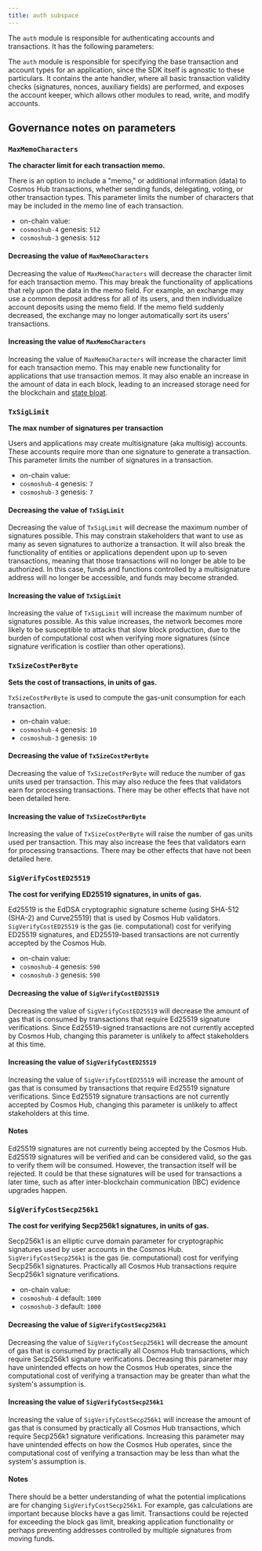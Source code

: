 ```yaml
---
title: auth subspace
---
```



The `auth` module is responsible for authenticating accounts and transactions. It has the following parameters:

<KeyValueTable data={currentParams.auth} />

The `auth` module is responsible for specifying the base transaction and account types for an application, since the SDK itself is agnostic to these particulars. It contains the ante handler, where all basic transaction validity checks (signatures, nonces, auxiliary fields) are performed, and exposes the account keeper, which allows other modules to read, write, and modify accounts.

## Governance notes on parameters

### `MaxMemoCharacters`

**The character limit for each transaction memo.**

There is an option to include a "memo," or additional information (data) to Cosmos Hub transactions, whether sending funds, delegating, voting, or other transaction types. This parameter limits the number of characters that may be included in the memo line of each transaction.

- on-chain value: <Var children={currentParams.auth.MaxMemoCharacters} />
- `cosmoshub-4` genesis: `512`
- `cosmoshub-3` genesis: `512`

#### Decreasing the value of `MaxMemoCharacters`

Decreasing the value of `MaxMemoCharacters` will decrease the character limit for each transaction memo. This may break the functionality of applications that rely upon the data in the memo field. For example, an exchange may use a common deposit address for all of its users, and then individualize account deposits using the memo field. If the memo field suddenly decreased, the exchange may no longer automatically sort its users' transactions.

#### Increasing the value of `MaxMemoCharacters`

<!-- markdown-link-check-disable -->

Increasing the value of `MaxMemoCharacters` will increase the character limit for each transaction memo. This may enable new functionality for applications that use transaction memos. It may also enable an increase in the amount of data in each block, leading to an increased storage need for the blockchain and [state bloat](https://thecontrol.co/state-growth-a-look-at-the-problem-and-its-solutions-6de9d7634b0b).

<!-- markdown-link-check-enable -->

### `TxSigLimit`

**The max number of signatures per transaction**

Users and applications may create multisignature (aka multisig) accounts. These accounts require more than one signature to generate a transaction. This parameter limits the number of signatures in a transaction.

- on-chain value: <Var children={currentParams.auth.TxSigLimit} />
- `cosmoshub-4` genesis: `7`
- `cosmoshub-3` genesis: `7`

#### Decreasing the value of `TxSigLimit`

Decreasing the value of `TxSigLimit` will decrease the maximum number of signatures possible. This may constrain stakeholders that want to use as many as seven signatures to authorize a transaction. It will also break the functionality of entities or applications dependent upon up to seven transactions, meaning that those transactions will no longer be able to be authorized. In this case, funds and functions controlled by a multisignature address will no longer be accessible, and funds may become stranded.

#### Increasing the value of `TxSigLimit`

Increasing the value of `TxSigLimit` will increase the maximum number of signatures possible. As this value increases, the network becomes more likely to be susceptible to attacks that slow block production, due to the burden of computational cost when verifying more signatures (since signature verification is costlier than other operations).

### `TxSizeCostPerByte`

**Sets the cost of transactions, in units of gas.**

`TxSizeCostPerByte` is used to compute the gas-unit consumption for each transaction.

- on-chain value: <Var children={currentParams.auth.TxSizeCostPerByte} />
- `cosmoshub-4` genesis: `10`
- `cosmoshub-3` genesis: `10`

#### Decreasing the value of `TxSizeCostPerByte`

Decreasing the value of `TxSizeCostPerByte` will reduce the number of gas units used per transaction. This may also reduce the fees that validators earn for processing transactions. There may be other effects that have not been detailed here.

#### Increasing the value of `TxSizeCostPerByte`

Increasing the value of `TxSizeCostPerByte` will raise the number of gas units used per transaction. This may also increase the fees that validators earn for processing transactions. There may be other effects that have not been detailed here.

### `SigVerifyCostED25519`

**The cost for verifying ED25519 signatures, in units of gas.**

Ed25519 is the EdDSA cryptographic signature scheme (using SHA-512 (SHA-2) and Curve25519) that is used by Cosmos Hub validators. `SigVerifyCostED25519` is the gas (ie. computational) cost for verifying ED25519 signatures, and ED25519-based transactions are not currently accepted by the Cosmos Hub.

- on-chain value: <Var children={currentParams.auth.SigVerifyCostED25519} />
- `cosmoshub-4` genesis: `590`
- `cosmoshub-3` genesis: `590`

#### Decreasing the value of `SigVerifyCostED25519`

Decreasing the value of `SigVerifyCostED25519` will decrease the amount of gas that is consumed by transactions that require Ed25519 signature verifications. Since Ed25519-signed transactions are not currently accepted by Cosmos Hub, changing this parameter is unlikely to affect stakeholders at this time.

#### Increasing the value of `SigVerifyCostED25519`

Increasing the value of `SigVerifyCostED25519` will increase the amount of gas that is consumed by transactions that require Ed25519 signature verifications. Since Ed25519 signature transactions are not currently accepted by Cosmos Hub, changing this parameter is unlikely to affect stakeholders at this time.

#### Notes

Ed25519 signatures are not currently being accepted by the Cosmos Hub. Ed25519 signatures will be verified and can be considered valid, so the gas to verify them will be consumed. However, the transaction itself will be rejected. It could be that these signatures will be used for transactions a later time, such as after inter-blockchain communication (IBC) evidence upgrades happen.

### `SigVerifyCostSecp256k1`

**The cost for verifying Secp256k1 signatures, in units of gas.**

Secp256k1 is an elliptic curve domain parameter for cryptographic signatures used by user accounts in the Cosmos Hub. `SigVerifyCostSecp256k1` is the gas (ie. computational) cost for verifying Secp256k1 signatures. Practically all Cosmos Hub transactions require Secp256k1 signature verifications.

- on-chain value: <Var children={currentParams.auth.SigVerifyCostSecp256k1} />
- `cosmoshub-4` default: `1000`
- `cosmoshub-3` default: `1000`

#### Decreasing the value of `SigVerifyCostSecp256k1`

Decreasing the value of `SigVerifyCostSecp256k1` will decrease the amount of gas that is consumed by practically all Cosmos Hub transactions, which require Secp256k1 signature verifications. Decreasing this parameter may have unintended effects on how the Cosmos Hub operates, since the computational cost of verifying a transaction may be greater than what the system's assumption is.

#### Increasing the value of `SigVerifyCostSecp256k1`

Increasing the value of `SigVerifyCostSecp256k1` will increase the amount of gas that is consumed by practically all Cosmos Hub transactions, which require Secp256k1 signature verifications. Increasing this parameter may have unintended effects on how the Cosmos Hub operates, since the computational cost of verifying a transaction may be less than what the system's assumption is.

#### Notes

There should be a better understanding of what the potential implications are for changing `SigVerifyCostSecp256k1`. For example, gas calculations are important because blocks have a gas limit. Transactions could be rejected for exceeding the block gas limit, breaking application functionality or perhaps preventing addresses controlled by multiple signatures from moving funds.
